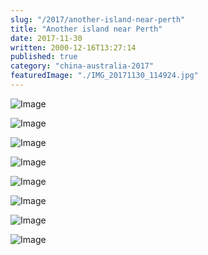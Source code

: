```yaml
---
slug: "/2017/another-island-near-perth"
title: "Another island near Perth"
date: 2017-11-30
written: 2000-12-16T13:27:14
published: true
category: "china-australia-2017"
featuredImage: "./IMG_20171130_114924.jpg"
---
```


![Image](IMG_20171130_104714.jpg)

![Image](IMG_20171130_102830.jpg)

![Image](IMG_20171130_114924.jpg)

![Image](IMG_20171130_122127.jpg)

![Image](IMG_20171130_124734.jpg)

![Image](IMG_20171130_124740.jpg)

![Image](IMG_20171130_203925.jpg)

![Image](IMG_20171130_203955.jpg)
